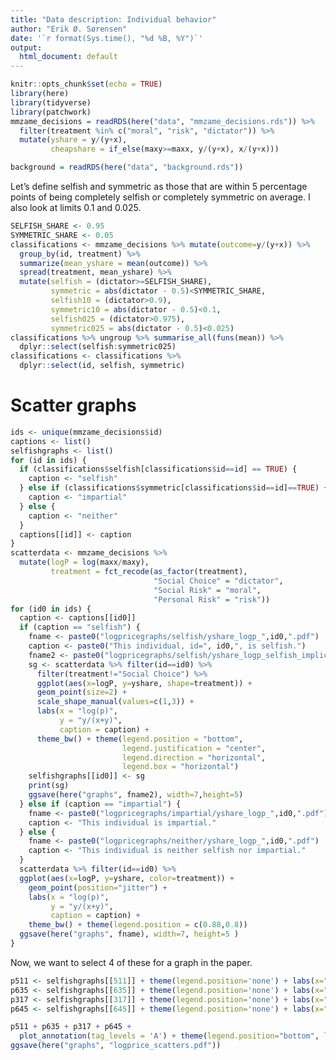 ```yaml
---
title: "Data description: Individual behavior"
author: "Erik Ø. Sørensen"
date: '`r format(Sys.time(), "%d %B, %Y")`'
output:
  html_document: default
---
```


```r
knitr::opts_chunk$set(echo = TRUE)
library(here)
library(tidyverse)
library(patchwork)
mmzame_decisions = readRDS(here("data", "mmzame_decisions.rds")) %>%
  filter(treatment %in% c("moral", "risk", "dictator")) %>%
  mutate(yshare = y/(y+x), 
         cheapshare = if_else(maxy>=maxx, y/(y+x), x/(y+x))) 

background = readRDS(here("data", "background.rds"))
```


Let's define selfish and symmetric as those that are within 5 percentage points of
being completely selfish or completely symmetric on average. I also look at limits 0.1 and 0.025.

```r
SELFISH_SHARE <- 0.95
SYMMETRIC_SHARE <- 0.05
classifications <- mmzame_decisions %>% mutate(outcome=y/(y+x)) %>%
  group_by(id, treatment) %>% 
  summarize(mean_yshare = mean(outcome)) %>%
  spread(treatment, mean_yshare) %>%
  mutate(selfish = (dictator>=SELFISH_SHARE),
         symmetric = abs(dictator - 0.5)<SYMMETRIC_SHARE,
         selfish10 = (dictator>0.9),
         symmetric10 = abs(dictator - 0.5)<0.1,
         selfish025 = (dictator>0.975),
         symmetric025 = abs(dictator - 0.5)<0.025) 
classifications %>% ungroup %>% summarise_all(funs(mean)) %>%
  dplyr::select(selfish:symmetric025) 
classifications <- classifications %>%
  dplyr::select(id, selfish, symmetric)
```


# Scatter graphs 

```r
ids <- unique(mmzame_decisions$id)
captions <- list()
selfishgraphs <- list()
for (id in ids) {
  if (classifications$selfish[classifications$id==id] == TRUE) {
    caption <- "selfish"
  } else if (classifications$symmetric[classifications$id==id]==TRUE) {
    caption <- "impartial"
  } else {
    caption <- "neither"
  }
  captions[[id]] <- caption
}
scatterdata <- mmzame_decisions %>% 
  mutate(logP = log(maxx/maxy),
         treatment = fct_recode(as_factor(treatment),
                                "Social Choice" = "dictator",
                                "Social Risk" = "moral",
                                "Personal Risk" = "risk"))
for (id0 in ids) {
  caption <- captions[[id0]]
  if (caption == "selfish") {
    fname <- paste0("logpricegraphs/selfish/yshare_logp_",id0,".pdf")
    caption <- paste0("This individual, id=", id0,", is selfish.")
    fname2 <- paste0("logpricegraphs/selfish/yshare_logp_selfish_implicit_",id0,".pdf")
    sg <- scatterdata %>% filter(id==id0) %>%
      filter(treatment!="Social Choice") %>%
      ggplot(aes(x=logP, y=yshare, shape=treatment)) +
      geom_point(size=2) + 
      scale_shape_manual(values=c(1,3)) +
      labs(x = "log(p)", 
           y = "y/(x+y)",
           caption = caption) +
      theme_bw() + theme(legend.position = "bottom", 
                         legend.justification = "center",
                         legend.direction = "horizontal",
                         legend.box = "horizontal")
    selfishgraphs[[id0]] <- sg
    print(sg)
    ggsave(here("graphs", fname2), width=7,height=5)
  } else if (caption == "impartial") {
    fname <- paste0("logpricegraphs/impartial/yshare_logp_",id0,".pdf")
    caption <- "This individual is impartial."
  } else {
    fname <- paste0("logpricegraphs/neither/yshare_logp_",id0,".pdf")
    caption <- "This individual is neither selfish nor impartial."
  }
  scatterdata %>% filter(id==id0) %>%
  ggplot(aes(x=logP, y=yshare, color=treatment)) + 
    geom_point(position="jitter") +
    labs(x = "log(p)",
         y = "y/(x+y)",
         caption = caption) +
    theme_bw() + theme(legend.position = c(0.88,0.8))
  ggsave(here("graphs", fname), width=7, height=5 )
}
```

Now, we want to select 4 of these for a graph in the paper.

```r
p511 <- selfishgraphs[[511]] + theme(legend.position='none') + labs(x="log(p), id=511", caption="")
p635 <- selfishgraphs[[635]] + theme(legend.position='none') + labs(x="log(p), id=635", caption="")
p317 <- selfishgraphs[[317]] + theme(legend.position='none') + labs(x="log(p), id=317", caption="")
p645 <- selfishgraphs[[645]] + theme(legend.position='none') + labs(x="log(p), id=645", caption="") 

p511 + p635 + p317 + p645 +
  plot_annotation(tag_levels = 'A') + theme(legend.position="bottom", legend.justification = "left")
ggsave(here("graphs", "logprice_scatters.pdf"))
```


